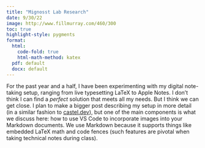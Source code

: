```yaml
---
title: "Mignosst Lab Research"
date: 9/30/22
image: http://www.fillmurray.com/460/300
toc: true
highlight-style: pygments
format: 
  html: 
    code-fold: true
    html-math-method: katex
  pdf: default
  docx: default
---
```



For the past year and a half, I have been experimenting with my digital note-taking setup, ranging from live typesetting LaTeX to Apple Notes. I don't think I can find a *perfect* solution that meets all my needs. But I think we can get close. I plan to make a bigger post describing my setup in more detail (in a similar fashion to [castel.dev](castel.dev)), but one of the main components is what we discuss here: how to use VS Code to incorporate images into your Markdown documents. We use Markdown because it supports things like embedded LaTeX math and code fences (such features are pivotal when taking technical notes during class). 